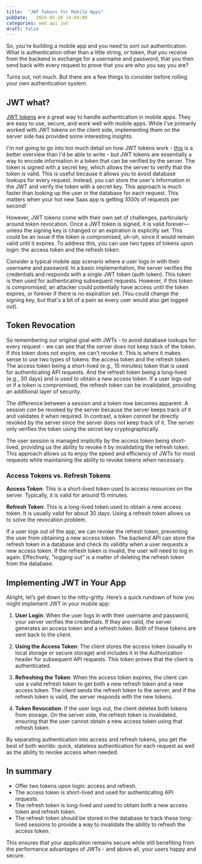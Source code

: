 ```yaml
---
title:  "JWT Tokens for Mobile Apps"
pubDate:   2024-05-26 14:04:00
categories: web api jwt
draft: false
---
```


So, you're building a mobile app and you need to sort out authentication. What is authentication other than a little string, or token, that you receive from the backend in exchange for a username and password, that you then send back with every request to prove that you are who you say you are?

Turns out, not much. But there are a few things to consider before rolling your own authentication system. 

## JWT what?

[JWT tokens](https://auth0.com/docs/secure/tokens/json-web-tokens) are a great way to handle authentication in mobile apps. They are easy to use, secure, and work well with mobile apps. While I've primarily worked with JWT tokens on the client side, implementing them on the server side has provided some interesting insights.

I'm not going to go into too much detail on how JWT tokens work - [this](https://auth0.com/docs/secure/tokens/json-web-tokens) is a better overview than I'd be able to write - but JWT tokens are essentially a way to encode information in a token that can be verified by the server. The token is signed with a secret key, which allows the server to verify that the token is valid. This is useful because it allows you to avoid database lookups for every request. Instead, you can store the user's information in the JWT and verify the token with a secret key. This approach is much faster than looking up the user in the database for each request. This matters when your hot new Saas app is getting _1000s_ of requests per second!

However, JWT tokens come with their own set of challenges, particularly around token revocation. Once a JWT token is signed, it is valid forever—unless the signing key is changed or an expiration is explicitly set. This could be an issue if the token is compromised, uh-oh, since it would remain valid until it expires. To address this, you can use two types of tokens upon login: the access token and the refresh token.

Consider a typical mobile app scenario where a user logs in with their username and password. In a basic implementation, the server verifies the credentials and responds with a single JWT token (auth token). This token is then used for authenticating subsequent requests. However, if this token is compromised, an attacker could potentially have access until the token expires, or forever if there is no expiration set. (You could change the signing key, but that's a bit of a pain as every user would also get logged out).

## Token Revocation

So remembering our original goal with JWTs - to avoid database lookups for every request - we can see that the server does not keep track of the token. If this token does not expire, we can't revoke it. This is where it makes sense to use two types of tokens: the access token and the refresh token. The access token being a short-lived (e.g., 15 minutes) token that is used for authenticating API requests. And the refresh token being a long-lived (e.g., 30 days) and is used to obtain a new access token. If a user logs out or if a token is compromised, the refresh token can be invalidated, providing an additional layer of security.

The difference between a session and a token now becomes apparent. A session _can_ be revoked by the server because the server keeps track of it and validates it when required. In contrast, a token _cannot_ be directly revoked by the server since the server does not keep track of it. The server only verifies the token using the secret key cryptographically.

The user session is managed implicitly by the access token being short-lived, providing us the ability to revoke it by invalidating the refresh token. This approach allows us to enjoy the speed and efficiency of JWTs for most requests while maintaining the ability to revoke tokens when necessary.

### Access Tokens vs. Refresh Tokens

**Access Token**: This is a short-lived token used to access resources on the server. Typically, it is valid for around 15 minutes.

**Refresh Token**: This is a long-lived token used to obtain a new access token. It is usually valid for about 30 days.
Using a refresh token allows us to solve the revocation problem.

If a user logs out of the app, we can revoke the refresh token, preventing the user from obtaining a new access token. The backend API can store the refresh token in a database and check its validity when a user requests a new access token. If the refresh token is invalid, the user will need to log in again. Effectively, "logging out" is a matter of deleting the refresh token from the database.

## Implementing JWT in Your App

Alright, let’s get down to the nitty-gritty. Here’s a quick rundown of how you might implement JWT in your mobile app:

1. **User Login**: When the user logs in with their username and password, your server verifies the credentials. If they are valid, the server generates an access token and a refresh token. Both of these tokens are sent back to the client.

2. **Using the Access Token**: The client stores the access token (usually in local storage or secure storage) and includes it in the Authorization header for subsequent API requests. This token proves that the client is authenticated.

3. **Refreshing the Token**: When the access token expires, the client can use a valid refresh token to get both a new refresh token and a new access token. The client sends the refresh token to the server, and if the refresh token is valid, the server responds with the new tokens.

4. **Token Revocation**: If the user logs out, the client deletes both tokens from storage. On the server side, the refresh token is invalidated, ensuring that the user cannot obtain a new access token using that refresh token.

By separating authentication into access and refresh tokens, you get the best of both worlds: quick, stateless authentication for each request as well as the ability to revoke access when needed.


## In summary

- Offer two tokens upon login: access and refresh. 
- The access token is short-lived and used for authenticating API requests.
- The refresh token is long-lived and used to obtain both a new access token and refresh token.
- The refresh token should be stored in the database to track these long-lived sessions to provide a way to invalidate the ability to refresh the access token.

This ensures that your application remains secure while still benefiting from the performance advantages of JWTs - and above all, your users happy and secure. 
